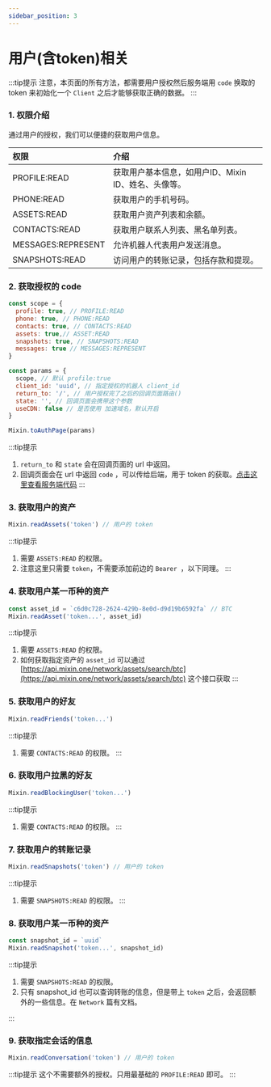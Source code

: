 ```yaml
---
sidebar_position: 3
---
```


# 用户(含token)相关

:::tip提示
注意，本页面的所有方法，都需要用户授权然后服务端用 `code` 换取的 token 来初始化一个 `Client` 之后才能够获取正确的数据。
:::

### 1. 权限介绍
通过用户的授权，我们可以便捷的获取用户信息。

| 权限               | 介绍                                                 |
| :----------------- | :--------------------------------------------------- |
| PROFILE:READ       | 获取用户基本信息，如用户ID、Mixin ID、姓名、头像等。 |
| PHONE:READ         | 获取用户的手机号码。                                 |
| ASSETS:READ        | 获取用户资产列表和余额。                             |
| CONTACTS:READ      | 获取用户联系人列表、黑名单列表。                     |
| MESSAGES:REPRESENT | 允许机器人代表用户发送消息。                         |
| SNAPSHOTS:READ     | 访问用户的转账记录，包括存款和提现。                 |

### 2. 获取授权的 code
```js
const scope = {
  profile: true, // PROFILE:READ
  phone: true, // PHONE:READ
  contacts: true, // CONTACTS:READ
  assets: true,// ASSET:READ
  snapshots: true, // SNAPSHOTS:READ
  messages: true // MESSAGES:REPRESENT
}

const params = {
  scope, // 默认 profile:true
  client_id: 'uuid', // 指定授权的机器人 client_id
  return_to: '/', // 用户授权完了之后的回调页面路由() 
  state: '', // 回调页面会携带这个参数
  useCDN: false // 是否使用 加速域名，默认开启
}

Mixin.toAuthPage(params)
```
:::tip提示
1. `return_to` 和 `state` 会在回调页面的 url 中返回。
2. 回调页面会在 url 中返回 `code` ，可以传给后端，用于 token 的获取。[点击这里查看服务端代码](/docs/server/client/user#1-用户授权登陆)
:::

### 3. 获取用户的资产
```js
Mixin.readAssets('token') // 用户的 token
```
:::tip提示
1. 需要 `ASSETS:READ` 的权限。
2. 注意这里只需要 `token`，不需要添加前边的 `Bearer `，以下同理。
:::

### 4. 获取用户某一币种的资产
```js
const asset_id = `c6d0c728-2624-429b-8e0d-d9d19b6592fa` // BTC
Mixin.readAsset('token...', asset_id)
```
:::tip提示
1. 需要 `ASSETS:READ` 的权限。
2. 如何获取指定资产的 `asset_id` 可以通过 [https://api.mixin.one/network/assets/search/btc](https://api.mixin.one/network/assets/search/btc) 这个接口获取
:::

### 5. 获取用户的好友
```js
Mixin.readFriends('token...')
```

:::tip提示
1. 需要 `CONTACTS:READ` 的权限。
:::

### 6. 获取用户拉黑的好友
```js
Mixin.readBlockingUser('token...')
```

:::tip提示
1. 需要 `CONTACTS:READ` 的权限。
:::

### 7. 获取用户的转账记录
```js
Mixin.readSnapshots('token') // 用户的 token
```
:::tip提示
1. 需要 `SNAPSHOTS:READ` 的权限。
:::

### 8. 获取用户某一币种的资产
```js
const snapshot_id = `uuid`
Mixin.readSnapshot('token...', snapshot_id)
```
:::tip提示
1. 需要 `SNAPSHOTS:READ` 的权限。
2. 只有 snapshot_id 也可以查询转账的信息，但是带上 `token` 之后，会返回额外的一些信息。在 `Network` 篇有文档。

:::

### 9. 获取指定会话的信息
```js
Mixin.readConversation('token') // 用户的 token
```
:::tip提示
这个不需要额外的授权。只用最基础的 `PROFILE:READ` 即可。
:::
